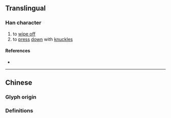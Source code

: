 {{character info/new}}
{{also|搵}}
==Translingual==

===Han character===
{{Han char|rn=64|rad=手|as=09|sn=12|four=|canj=QABT|ids=⿰扌昷}}

# to [[wipe off]]
# to [[press]] [[down]] with [[knuckle]]s

====References====
* {{Han ref|kx=0445.341|hdz=31916.030|uh=63FE|ud=25598}}

----

==Chinese==

===Glyph origin===
{{Han etym}}

===Definitions===
{{zh-see|搵}}